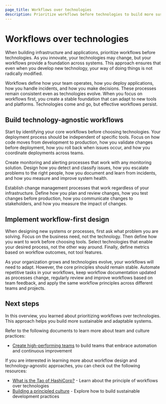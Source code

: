 ```yaml
---
page_title: Workflows over technologies
description: Prioritize workflows before technologies to build more sustainable and adaptable systems.
---
```


# Workflows over technologies

When building infrastructure and applications, prioritize workflows before technologies. As you innovate, your technologies may change, but your workflows provide a foundation across systems. This approach ensures that even when you develop new technology, your way of doing things is not radically modified.

Workflows define how your team operates, how you deploy applications, how you handle incidents, and how you make decisions. These processes remain consistent even as technologies evolve. When you focus on workflows first, you create a stable foundation that can adapt to new tools and platforms. Technologies come and go, but effective workflows persist.

## Build technology-agnostic workflows

Start by identifying your core workflows before choosing technologies. Your deployment process should be independent of specific tools. Focus on how code moves from development to production, how you validate changes before deployment, how you roll back when issues occur, and how you coordinate deployments across teams.

Create monitoring and alerting processes that work with any monitoring solution. Design how you detect and classify issues, how you escalate problems to the right people, how you document and learn from incidents, and how you measure and improve system health.

Establish change management processes that work regardless of your infrastructure. Define how you plan and review changes, how you test changes before production, how you communicate changes to stakeholders, and how you measure the impact of changes.

## Implement workflow-first design

When designing new systems or processes, first ask what problem you are solving. Focus on the business need, not the technology. Then define how you want to work before choosing tools. Select technologies that enable your desired process, not the other way around. Finally, define metrics based on workflow outcomes, not tool features.

As your organization grows and technologies evolve, your workflows will need to adapt. However, the core principles should remain stable. Automate repetitive tasks in your workflows, keep workflow documentation updated as processes change, regularly review and improve workflows based on team feedback, and apply the same workflow principles across different teams and projects.

## Next steps

In this overview, you learned about prioritizing workflows over technologies. This approach helps you build more sustainable and adaptable systems.

Refer to the following documents to learn more about team and culture practices:

- [Create high-performing teams](/well-architected-framework/define-and-automate-processes/build-culture/create-high-performing-teams) to build teams that embrace automation and continuous improvement

If you are interested in learning more about workflow design and technology-agnostic approaches, you can check out the following resources:

- [What is the Tao of HashiCorp?](https://www.hashicorp.com/resources/what-is-the-tao-of-hashicorp) - Learn about the principle of workflows over technologies
- [Building a principled culture](https://works.hashicorp.com/articles/building-a-principled-culture) - Explore how to build sustainable development practices 